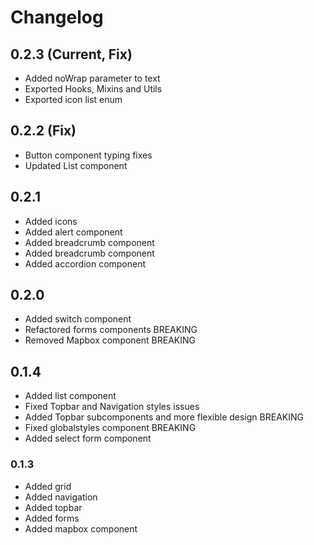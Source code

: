 
<Meta title="Getting started/Changelog" />

# Changelog

## 0.2.3 (Current, Fix)
* Added noWrap parameter to text
* Exported Hooks, Mixins and Utils
* Exported icon list enum

## 0.2.2 (Fix)
* Button component typing fixes
* Updated List component

## 0.2.1
* Added icons
* Added alert component
* Added breadcrumb component
* Added breadcrumb component
* Added accordion component

## 0.2.0
* Added switch component
* Refactored forms components BREAKING
* Removed Mapbox component BREAKING

## 0.1.4
* Added list component
* Fixed Topbar and Navigation styles issues
* Added Topbar subcomponents and more flexible design BREAKING
* Fixed globalstyles component BREAKING
* Added select form component

### 0.1.3
* Added grid
* Added navigation
* Added topbar
* Added forms
* Added mapbox component
